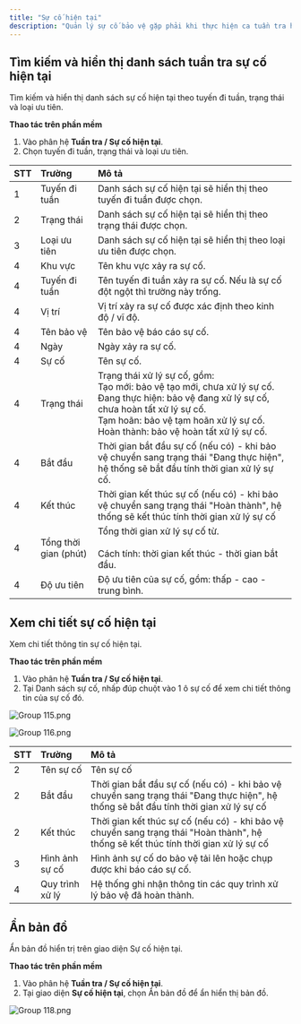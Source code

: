 ```yaml
---
title: "Sự cố hiện tại"
description: "Quản lý sự cố bảo vệ gặp phải khi thực hiện ca tuần tra hoặc sự cố đột ngột."
---
```


## Tìm kiếm và hiển thị danh sách tuần tra sự cố hiện tại

Tìm kiếm và hiển thị danh sách sự cố hiện tại theo tuyến đi tuần, trạng thái và loại ưu tiên.

**Thao tác trên phần mềm**

1. Vào phân hệ **Tuần tra / Sự cố hiện tại**.
2. Chọn tuyến đi tuần, trạng thái và loại ưu tiên.

| STT | Trường                | Mô tả                                                                                                                                                                                                                                           |
| :-- | :-------------------- | :---------------------------------------------------------------------------------------------------------------------------------------------------------------------------------------------------------------------------------------------- |
| 1   | Tuyến đi tuần         | Danh sách sự cố hiện tại sẽ hiển thị theo tuyến đi tuần được chọn.                                                                                                                                                                              |
| 2   | Trạng thái            | Danh sách sự cố hiện tại sẽ hiển thị theo trạng thái được chọn.                                                                                                                                                                                 |
| 3   | Loại ưu tiên          | Danh sách sự cố hiện tại sẽ hiển thị theo loại ưu tiên được chọn.                                                                                                                                                                               |
| 4   | Khu vực               | Tên khu vực xảy ra sự cố.                                                                                                                                                                                                                       |
| 4   | Tuyến đi tuần         | Tên tuyến đi tuần xảy ra sự cố. Nếu là sự cố đột ngột thì trường này trống.                                                                                                                                                                     |
| 4   | Vị trí                | Vị trí xảy ra sự cố được xác định theo kinh độ / vĩ độ.                                                                                                                                                                                         |
| 4   | Tên bảo vệ            | Tên bảo vệ báo cáo sự cố.                                                                                                                                                                                                                       |
| 4   | Ngày                  | Ngày xảy ra sự cố.                                                                                                                                                                                                                              |
| 4   | Sự cố                 | Tên sự cố.                                                                                                                                                                                                                                      |
| 4   | Trạng thái            | Trạng thái xử lý sự cố, gồm:<br />Tạo mới: bảo vệ tạo mới, chưa xử lý sự cố.<br />Đang thực hiện: bảo vệ đang xử lý sự cố, chưa hoàn tất xử lý sự cố.<br />Tạm hoãn: bảo vệ tạm hoãn xử lý sự cố.<br />Hoàn thành: bảo vệ hoàn tất xử lý sự cố. |
| 4   | Bắt đầu               | Thời gian bắt đầu sự cố (nếu có) - khi bảo vệ chuyển sang trạng thái "Đang thực hiện", hệ thống sẽ bắt đầu tính thời gian xử lý sự cố.                                                                                                          |
| 4   | Kết thúc              | Thời gian kết thúc sự cố (nếu có) - khi bảo vệ chuyển sang trạng thái "Hoàn thành", hệ thống sẽ kết thúc tính thời gian xử lý sự cố                                                                                                             |
| 4   | Tổng thời gian (phút) | Tổng thời gian xử lý sự cố từ.<br /><br />Cách tính: thời gian kết thúc - thời gian bắt đầu.                                                                                                                                                    |
| 4   | Độ ưu tiên            | Độ ưu tiên của sự cố, gồm: thấp - cao - trung bình.                                                                                                                                                                                             |

## Xem chi tiết sự cố hiện tại

Xem chi tiết thông tin sự cố hiện tại.

**Thao tác trên phần mềm**

1. Vào phân hệ **Tuần tra / Sự cố hiện tại**.
2. Tại Danh sách sự cố, nhấp đúp chuột vào 1 ô sự cố để xem chi tiết thông tin của sự cố đó.

![Group 115.png](/images/Group115.png)

![Group 116.png](/images/Group116.png)

| STT | Trường          | Mô tả                                                                                                                                 |
| :-- | :-------------- | :------------------------------------------------------------------------------------------------------------------------------------ |
| 2   | Tên sự cố       | Tên sự cố                                                                                                                             |
| 2   | Bắt đầu         | Thời gian bắt đầu sự cố (nếu có) - khi bảo vệ chuyển sang trạng thái "Đang thực hiện", hệ thống sẽ bắt đầu tính thời gian xử lý sự cố |
| 2   | Kết thúc        | Thời gian kết thúc sự cố (nếu có) - khi bảo vệ chuyển sang trạng thái "Hoàn thành", hệ thống sẽ kết thúc tính thời gian xử lý sự cố   |
| 3   | Hình ảnh sự cố  | Hình ảnh sự cố do bảo vệ tải lên hoặc chụp được khi báo cáo sự cố.                                                                    |
| 4   | Quy trình xử lý | Hệ thống ghi nhận thông tin các quy trình xử lý bảo vệ đã hoàn thành.                                                                 |

## Ẩn bản đồ

Ẩn bản đồ hiển trị trên giao diện Sự cố hiện tại.

**Thao tác trên phần mềm**

1. Vào phân hệ **Tuần tra / Sự cố hiện tại**.
2. Tại giao diện **Sự cố hiện tại**, chọn Ẩn bản đồ để ẩn hiển thị bản đồ.

![Group 118.png](/images/Group118.png)